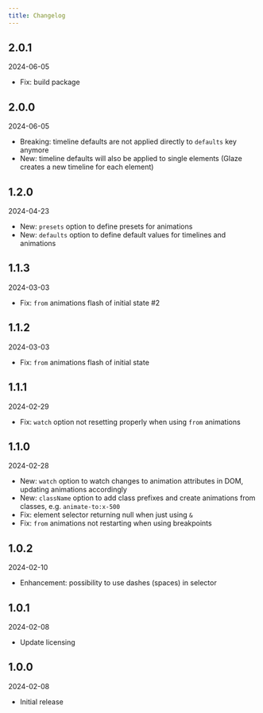 ```yaml
---
title: Changelog
---
```


## 2.0.1

2024-06-05

- Fix: build package

## 2.0.0

2024-06-05

- Breaking: timeline defaults are not applied directly to `defaults` key anymore
- New: timeline defaults will also be applied to single elements (Glaze creates a new timeline for each element)

## 1.2.0

2024-04-23

- New: `presets` option to define presets for animations
- New: `defaults` option to define default values for timelines and animations

## 1.1.3

2024-03-03

- Fix: `from` animations flash of initial state #2

## 1.1.2

2024-03-03

- Fix: `from` animations flash of initial state

## 1.1.1

2024-02-29

- Fix: `watch` option not resetting properly when using `from` animations

## 1.1.0

2024-02-28

- New: `watch` option to watch changes to animation attributes in DOM, updating animations accordingly
- New: `className` option to add class prefixes and create animations from classes, e.g. `animate-to:x-500`
- Fix: element selector returning null when just using `&`
- Fix: `from` animations not restarting when using breakpoints

## 1.0.2

2024-02-10

- Enhancement: possibility to use dashes (spaces) in selector

## 1.0.1

2024-02-08

- Update licensing

## 1.0.0

2024-02-08

- Initial release
